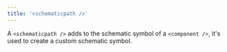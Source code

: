 ```yaml
---
title: '<schematicpath />'
---
```


A `<schematicpath />` adds to the schematic symbol of a `<component />`, it's
used to create a custom schematic symbol.